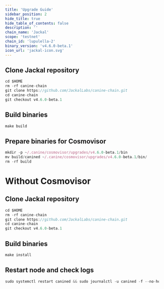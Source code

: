 ```yaml
---
title: 'Upgrade Guide'
sidebar_position: 2
hide_title: true
hide_table_of_contents: false
description: ''
chain_name: 'Jackal'
scope: 'testnet'
chain_id: 'lupulella-2'
binary_version: 'v4.6.0-beta.1'
icon_url: 'jackal-icon.svg'
---
```



<PageTitle
  iconUrl="img/jackal-icon.svg"
  title="Jackal Upgrade Guide"
  chainId="lupulella-2"
  version="v4.6.0-beta.1"
/>

## Clone Jackal repository

```js
cd $HOME
rm -rf canine-chain
git clone https://github.com/JackalLabs/canine-chain.git
cd canine-chain
git checkout v4.6.0-beta.1
```

## Build binaries

```js
make build
```

## Prepare binaries for Cosmovisor

```js
mkdir -p ~/.canine/cosmovisor/upgrades/v4.6.0-beta.1/bin
mv build/canined ~/.canine/cosmovisor/upgrades/v4.6.0-beta.1/bin/
rm -rf build
```

# Without Cosmovisor

## Clone Jackal repository

```js
cd $HOME
rm -rf canine-chain
git clone https://github.com/JackalLabs/canine-chain.git
cd canine-chain
git checkout v4.6.0-beta.1
```

## Build binaries

```js
make install
```

## Restart node and check logs

```js
sudo systemctl restart canined && sudo journalctl -u canined -f --no-hostname -o cat
```
